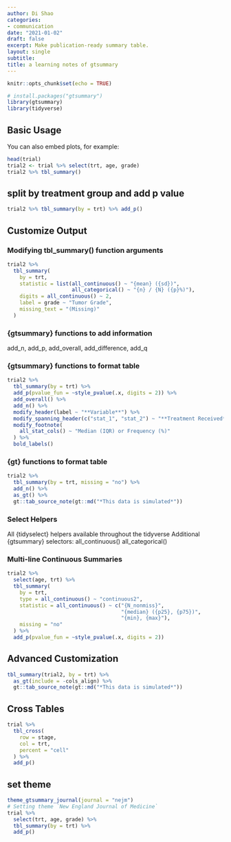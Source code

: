 ```yaml
---
author: Di Shao
categories:
- communication
date: "2021-01-02"
draft: false
excerpt: Make publication-ready summary table.
layout: single
subtitle:
title: a learning notes of gtsummary 
---
```


```r
knitr::opts_chunk$set(echo = TRUE)
```


```r
# install.packages("gtsummary")
library(gtsummary)
library(tidyverse)
```

## Basic Usage

You can also embed plots, for example:

```r
head(trial)
trial2 <- trial %>% select(trt, age, grade)
trial2 %>% tbl_summary()
```
## split by treatment group and add p value
```r
trial2 %>% tbl_summary(by = trt) %>% add_p()
```

## Customize Output

### Modifying tbl_summary() function arguments

```r
trial2 %>%
  tbl_summary(
    by = trt,
    statistic = list(all_continuous() ~ "{mean} ({sd})",
                     all_categorical() ~ "{n} / {N} ({p}%)"),
    digits = all_continuous() ~ 2,
    label = grade ~ "Tumor Grade",
    missing_text = "(Missing)"
  )
```

### {gtsummary} functions to add information
add_n, add_p, add_overall, add_difference, add_q

### {gtsummary} functions to format table
```r
trial2 %>%
  tbl_summary(by = trt) %>%
  add_p(pvalue_fun = ~style_pvalue(.x, digits = 2)) %>%
  add_overall() %>%
  add_n() %>%
  modify_header(label ~ "**Variable**") %>%
  modify_spanning_header(c("stat_1", "stat_2") ~ "**Treatment Received**") %>%
  modify_footnote(
    all_stat_cols() ~ "Median (IQR) or Frequency (%)"
  ) %>%
  bold_labels()
```

### {gt} functions to format table

```r
trial2 %>%
  tbl_summary(by = trt, missing = "no") %>%
  add_n() %>%
  as_gt() %>%
  gt::tab_source_note(gt::md("*This data is simulated*"))
```

### Select Helpers
All {tidyselect} helpers available throughout the tidyverse
Additional {gtsummary} selectors: all_continuous() all_categorical()

### Multi-line Continuous Summaries
```r
trial2 %>%
  select(age, trt) %>%
  tbl_summary(
    by = trt,
    type = all_continuous() ~ "continuous2",
    statistic = all_continuous() ~ c("{N_nonmiss}",
                                     "{median} ({p25}, {p75})", 
                                     "{min}, {max}"),
    missing = "no"
  ) %>%
  add_p(pvalue_fun = ~style_pvalue(.x, digits = 2))
```

## Advanced Customization

```r
tbl_summary(trial2, by = trt) %>%
  as_gt(include = -cols_align) %>%
  gt::tab_source_note(gt::md("*This data is simulated*"))
```

## Cross Tables

```r
trial %>%
  tbl_cross(
    row = stage,
    col = trt,
    percent = "cell"
  ) %>%
  add_p()
```

## set theme
```r
theme_gtsummary_journal(journal = "nejm")
# Setting theme `New England Journal of Medicine`
trial %>%
  select(trt, age, grade) %>%
  tbl_summary(by = trt) %>%
  add_p()
```



